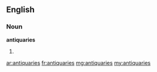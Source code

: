 ==English==

===Noun===
'''antiquaries'''

# {{plural of|[[antiquary]]}}

[[ar:antiquaries]]
[[fr:antiquaries]]
[[mg:antiquaries]]
[[my:antiquaries]]
